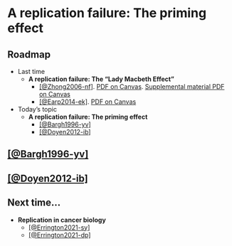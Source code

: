 # A replication failure: The priming effect {-}

## Roadmap {-}

- Last time
    - **A replication failure: The "Lady Macbeth Effect"**
        - [[@Zhong2006-nf]](http://dx.doi.org/10.1126/science.1130726). [PDF on Canvas](https://psu.instructure.com/courses/2245007/files/folder/readings?preview=145259808). [Supplemental material PDF on Canvas](https://psu.instructure.com/courses/2245007/files/folder/readings?preview=145259809)
        - [[@Earp2014-ek]](https://doi.org/10.1080/01973533.2013.856792). [PDF on Canvas](https://psu.instructure.com/courses/2245007/files/folder/readings?preview=145259807)
- Today's topic
    - **A replication failure: The priming effect**
        - [[@Bargh1996-yv]](http://dx.doi.org/10.1037//0022-3514.71.2.230)
        - [[@Doyen2012-ib]](http://dx.doi.org/10.1371/journal.pone.0029081)

## [[@Bargh1996-yv]](http://dx.doi.org/10.1037//0022-3514.71.2.230) {-}

## [[@Doyen2012-ib]](http://dx.doi.org/10.1371/journal.pone.0029081) {-}

## Next time... {-}

- **Replication in cancer biology**
    - [[@Errington2021-sy]](http://dx.doi.org/10.7554/eLife.71601)
    - [[@Errington2021-dp]](https://doi.org/10.7554/eLife.67995)
